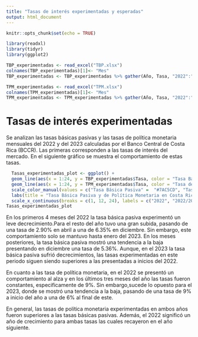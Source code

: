 ```yaml
---
title: "Tasas de interés experimentadas y esperadas"
output: html_document
---
```


```r
knitr::opts_chunk$set(echo = TRUE)
```

```r
library(readxl)
library(tidyr)
library(ggplot2)
```

```r
TBP_experimentadas <- read_excel("TBP.xlsx")
colnames(TBP_experimentadas)[1]<- "Mes"
TBP_experimentadas <- TBP_experimentadas %>% gather(Año, Tasa, "2022":"2023" )

TPM_experimentadas <- read_excel("TPM.xlsx")
colnames(TPM_experimentadas)[1]<- "Mes"
TPM_experimentadas <- TPM_experimentadas %>% gather(Año, Tasa, "2022":"2023" )
```

# Tasas de interés experimentadas

Se analizan las tasas básicas pasivas y las tasas de política monetaria mensuales del 2022 y del 2023 calculadas por el Banco Central de Costa Rica (BCCR). Las primeras corresponden a las tasas de interés del mercado.
En el siguiente gráfico se muestra el comportamiento de estas tasas.


```r
  Tasas_experimentadas_plot <- ggplot() + 
  geom_line(aes(x = 1:24, y = TBP_experimentadas$Tasa, color = "Tasa Básica Pasiva"), lwd = 1)+      
  geom_line(aes(x = 1:24, y = TPM_experimentadas$Tasa, color = "Tasa de Política Monetaria"), lwd = 1)+
  scale_color_manual(values = c("Tasa Básica Pasiva" =  "#7AC5CD", "Tasa de Política Monetaria" =    "#A2CD5A"))+
  labs(title = "Tasa Básica Pasiva y de Política Monetaria en Costa Rica, 2022-2023", x = "Años", y = "Tasa (%)", color = "")+
  scale_x_continuous(breaks = c(1, 12, 24), labels = c("2022", "2022/2023", "2023"))+ theme_minimal()
Tasas_experimentadas_plot
```

En los primeros 4 meses del 2022 la tasa básica pasiva experimentó un leve decrecimiento.Para 
el resto del año tuvo una gran subida, pasando de una tasa de 2.90% en abril a una de 6.35% en diciembre. Sin embargo, este comportamiento solo se mantuvo hasta enero del 2023. En los meses posteriores, la tasa básica pasiva mostró una tendencia a la baja presentando en diciembre una tasa de 5.36%. 
Aunque, en el 2023 la tasa básica pasiva sufrió decrecimientos, las tasas experimentadas en este periodo siguen siendo superiores a las presentadas a inicios del 2022.

En cuanto a las tasa de política monetaria, en el 2022 se presentó un comportamiento al alza y en los últimos tres meses del año las tasas fueron constantes, especificamente de 9%. Sin embargo,sucede lo opuesto para el 2023, donde se mostró una tendencia a la baja, pasando de una tasa de 9% a inicio del año a una de 6% al final de este.

En general, las tasas de política monetaria experimentadas en ambos años fueron superiores a las tasas básicas pasivas. Además, el 2022 significó un año de crecimiento para ambas tasas las cuales recayeron en el año siguiente.

